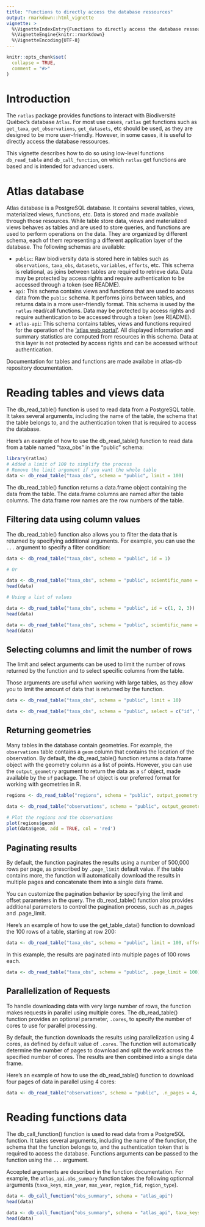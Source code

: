 ```yaml
---
title: "Functions to directly access the database ressources"
output: rmarkdown::html_vignette
vignette: >
  %\VignetteIndexEntry{Functions to directly access the database ressources}
  %\VignetteEngine{knitr::rmarkdown}
  %\VignetteEncoding{UTF-8}
---
```


```r
knitr::opts_chunk$set(
  collapse = TRUE,
  comment = "#>"
)
```


# Introduction

The `ratlas` package provides functions to interact with Biodiversité Québec's database `Atlas`. For most use cases, `ratlas` get functions such as `get_taxa`, `get_observations`, `get_datasets`, etc should be used, as they are designed to be more user-friendly. However, in some cases, it is useful to directly access the database ressources.

This vignette describes how to do so using low-level functions `db_read_table` and `db_call_function`, on which `ratlas` get functions are based and is intended for advanced users.

# Atlas database

Atlas database is a PostgreSQL database. It contains several tables, views, materialized views, functions, etc. Data is stored and made available through those resources. While table store data, views and materialized views behaves as tables and are used to store queries, and functions are used to perform operations on the data. They are organized by different schema, each of them representing a different application layer of the database. The following schemas are available:

* `public`: Raw biodiversity data is stored here in tables such as `observations`, `taxa_obs`, `datasets`, `variables`, `efforts`, etc. This schema is relational, as joins between tables are required to retrieve data. Data may be protected by access rights and require authentication to be accessed through a token (see README).
* `api`: This schema contains views and functions that are used to access data from the `public` schema. It performs joins between tables, and returns data in a more user-friendly format. This schema is used by the `ratlas` read/call functions. Data may be protected by access rights and require authentication to be accessed through a token (see README).
* `atlas-api`: This schema contains tables, views and functions required for the operation of the ['atlas web portal'](https://biodiversite-quebec.ca/en/atlas). All displayed information and summary statistics are computed from resources in this schema. Data at this layer is not protected by access rights and can be accessed without authentication.

Documentation for tables and functions are made availabe in atlas-db repository documentation.

# Reading tables and views data

The db_read_table() function is used to read data from a PostgreSQL table. It takes several arguments, including the name of the table, the schema that the table belongs to, and the authentication token that is required to access the database.

Here's an example of how to use the db_read_table() function to read data from a table named "taxa_obs" in the "public" schema:

```r
library(ratlas)
# Added a limit of 100 to simplify the process
# Remove the limit argument if you want the whole table
data <- db_read_table("taxa_obs", schema = "public", limit = 100)
```

The db_read_table() function returns a data.frame object containing the data from the table. The data.frame columns are named after the table columns. The data.frame row names are the row numbers of the table.

## Filtering data using column values

The db_read_table() function also allows you to filter the data that is returned by specifying additional arguments. For example, you can use the `...` argument to specify a filter condition:

```r
data <- db_read_table("taxa_obs", schema = "public", id = 1)

# Or

data <- db_read_table("taxa_obs", schema = "public", scientific_name = 'Acer saccharum')
head(data)

# Using a list of values

data <- db_read_table("taxa_obs", schema = "public", id = c(1, 2, 3))
head(data)

data <- db_read_table("taxa_obs", schema = "public", scientific_name = c('Acer saccharum', 'Acer rubrum'))
head(data)
```

## Selecting columns and limit the number of rows

The limit and select arguments can be used to limit the number of rows returned by the function and to select specific columns from the table.

Those arguments are useful when working with large tables, as they allow you to limit the amount of data that is returned by the function.

```r
data <- db_read_table("taxa_obs", schema = "public", limit = 10)

data <- db_read_table("taxa_obs", schema = "public", select = c("id", "scientific_name"), limit = 10)
```

## Returning geometries

Many tables in the database contain geometries. For example, the `observations` table contains a `geom` column that contains the location of the observation. By default, the db_read_table() function returns a data.frame object with the geometry column as a list of points. However, you can use the `output_geometry` argument to return the data as a `sf` object, made available by the `sf` package. The `sf` object is our preferred format for working with geometries in R.

```r
regions <- db_read_table("regions", schema = "public", output_geometry = TRUE, type = 'admin', scale = '2') # Administrative regions of Quebec

data <- db_read_table("observations", schema = "public", output_geometry = TRUE, within_quebec = TRUE, limit = 50)

# Plot the regions and the observations
plot(regions$geom)
plot(data$geom, add = TRUE, col = 'red')
```

## Paginating results

By default, the function paginates the results using a number of 500,000 rows per page, as prescribed by `.page_limit` default value. If the table contains more, the function will automatically download the results in multiple pages and concatenate them into a single data frame.

You can customize the pagination behavior by specifying the limit and offset parameters in the query. The db_read_table() function also provides additional parameters to control the pagination process, such as .n_pages and .page_limit.

Here's an example of how to use the get_table_data() function to download the 100 rows of a table, starting at row 200:

```r
data <- db_read_table("taxa_obs", schema = "public", limit = 100, offset = 200)
```

In this example, the results are paginated into multiple pages of 100 rows each.

```r
data <- db_read_table("taxa_obs", schema = "public", .page_limit = 100)
```


## Parallelization of Requests

To handle downloading data with very large number of rows, the function makes requests in parallel using multiple cores. The db_read_table() function provides an optional parameter, `.cores`, to specify the number of cores to use for parallel processing.

By default, the function downloads the results using parallelization using 4 cores, as defined by default value of `.cores`. The function will automatically determine the number of pages to download and split the work across the specified number of cores. The results are then combined into a single data frame.

Here's an example of how to use the db_read_table() function to download four pages of data in parallel using 4 cores:

```r
data <- db_read_table("observations", schema = "public", .n_pages = 4, .cores = 4)
```

# Reading functions data

The db_call_function() function is used to read data from a PostgreSQL function. It takes several arguments, including the name of the function, the schema that the function belongs to, and the authentication token that is required to access the database. Functions arguments can be passed to the function using the `...` argument.

Accepted arguments are described in the function documentation. For example, the `atlas_api.obs_summary` function takes the following optionnal arguments (`taxa_keys`, `min_year`, `max_year`, `region_fid`, `region_type`).

```r
data <- db_call_function("obs_summary", schema = "atlas_api")
head(data)

data <- db_call_function("obs_summary", schema = "atlas_api", taxa_keys = c(1, 2, 3), min_year = 2010, max_year = 2015, region_fid = 1, region_type = 'admin')
head(data)
```